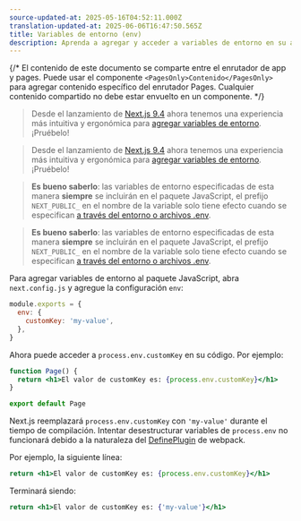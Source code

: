 ```yaml
---
source-updated-at: 2025-05-16T04:52:11.000Z
translation-updated-at: 2025-06-06T16:47:50.565Z
title: Variables de entorno (env)
description: Aprenda a agregar y acceder a variables de entorno en su aplicación Next.js durante el tiempo de compilación.
---
```


{/* El contenido de este documento se comparte entre el enrutador de app y pages. Puede usar el componente `<PagesOnly>Contenido</PagesOnly>` para agregar contenido específico del enrutador Pages. Cualquier contenido compartido no debe estar envuelto en un componente. */}

<AppOnly>

> Desde el lanzamiento de [Next.js 9.4](https://nextjs.org/blog/next-9-4) ahora tenemos una experiencia más intuitiva y ergonómica para [agregar variables de entorno](/docs/app/building-your-application/configuring/environment-variables). ¡Pruébelo!

</AppOnly>

<PagesOnly>

> Desde el lanzamiento de [Next.js 9.4](https://nextjs.org/blog/next-9-4) ahora tenemos una experiencia más intuitiva y ergonómica para [agregar variables de entorno](/docs/pages/building-your-application/configuring/environment-variables). ¡Pruébelo!

</PagesOnly>

<AppOnly>

> **Es bueno saberlo**: las variables de entorno especificadas de esta manera **siempre** se incluirán en el paquete JavaScript, el prefijo `NEXT_PUBLIC_` en el nombre de la variable solo tiene efecto cuando se especifican [a través del entorno o archivos .env](/docs/app/building-your-application/configuring/environment-variables).

</AppOnly>

<PagesOnly>

> **Es bueno saberlo**: las variables de entorno especificadas de esta manera **siempre** se incluirán en el paquete JavaScript, el prefijo `NEXT_PUBLIC_` en el nombre de la variable solo tiene efecto cuando se especifican [a través del entorno o archivos .env](/docs/pages/building-your-application/configuring/environment-variables).

</PagesOnly>

Para agregar variables de entorno al paquete JavaScript, abra `next.config.js` y agregue la configuración `env`:

```js filename="next.config.js"
module.exports = {
  env: {
    customKey: 'my-value',
  },
}
```

Ahora puede acceder a `process.env.customKey` en su código. Por ejemplo:

```jsx
function Page() {
  return <h1>El valor de customKey es: {process.env.customKey}</h1>
}

export default Page
```

Next.js reemplazará `process.env.customKey` con `'my-value'` durante el tiempo de compilación. Intentar desestructurar variables de `process.env` no funcionará debido a la naturaleza del [DefinePlugin](https://webpack.js.org/plugins/define-plugin/) de webpack.

Por ejemplo, la siguiente línea:

```jsx
return <h1>El valor de customKey es: {process.env.customKey}</h1>
```

Terminará siendo:

```jsx
return <h1>El valor de customKey es: {'my-value'}</h1>
```
